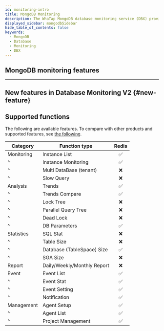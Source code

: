 ```yaml
---
id: monitoring-intro
title: MongoDB Monitoring
description: The WhaTap MongoDB database monitoring service (DBX) provides the performance monitoring service by collecting data based on queries.
displayed_sidebar: mongodbSidebar
hide_table_of_contents: false
keywords:
  - MongoDB
  - Database
  - Monitoring
  - DBX
---
```



<Dbintroductiondesc />

<Videos url="https://img.whatap.io/23/11/06/031831DB_prd.mp4" />

## MongoDB monitoring features

<CommonCont />


<Dbspecification />

---

## New features in Database Monitoring V2 {#new-feature}

<NewFeature product='MongoDB' ver='1.7.0'/>

## Supported functions

The following are available features. To compare with other products and supported features, see [the following](../support-env#compare-db).

| Category   | Function type                                 |              Redis              |
| ---------- | --------------------------------------------- | :-----------------------------: |
| Monitoring | Instance List                                 | <span class='emoji-ok'>✅</span> |
| ^          | Instance Monitoring                           | <span class='emoji-ok'>✅</span> |
| ^          | Multi DataBase (tenant)    | <span class='emoji-no'>❌</span> |
| ^          | Slow Query                                    | <span class='emoji-no'>❌</span> |
| Analysis   | Trends                                        | <span class='emoji-ok'>✅</span> |
| ^          | Trends Compare                                | <span class='emoji-ok'>✅</span> |
| ^          | Lock Tree                                     | <span class='emoji-no'>❌</span> |
| ^          | Parallel Query Tree                           | <span class='emoji-no'>❌</span> |
| ^          | Dead Lock                                     | <span class='emoji-no'>❌</span> |
| ^          | DB Parameters                                 | <span class='emoji-ok'>✅</span> |
| Statistics | SQL Stat                                      | <span class='emoji-no'>❌</span> |
| ^          | Table Size                                    | <span class='emoji-no'>❌</span> |
| ^          | Database (TableSpace) Size | <span class='emoji-ok'>✅</span> |
| ^          | SGA Size                                      | <span class='emoji-no'>❌</span> |
| Report     | Daily/Weekly/Monthly Report                   | <span class='emoji-no'>❌</span> |
| Event      | Event List                                    | <span class='emoji-ok'>✅</span> |
| ^          | Event Stat                                    | <span class='emoji-ok'>✅</span> |
| ^          | Event Setting                                 | <span class='emoji-ok'>✅</span> |
| ^          | Notification                                  | <span class='emoji-ok'>✅</span> |
| Management | Agent Setup                                   | <span class='emoji-ok'>✅</span> |
| ^          | Agent List                                    | <span class='emoji-ok'>✅</span> |
| ^          | Project Management                            | <span class='emoji-ok'>✅</span> |
